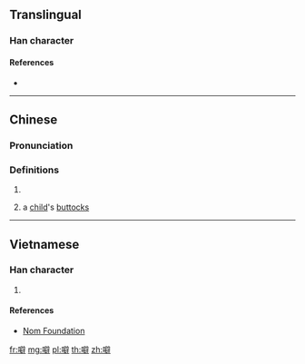 ==Translingual==

===Han character===
{{Han char|rn=30|rad=口|as=13|sn=16|four=|canj=RSRJ|ids=⿰口辟}}

====References====
* {{Han ref|kx=0211.121|hdz=10695.030|uh=567C|ud=22140}}

----

==Chinese==
{{zh-forms}}

===Pronunciation===
{{zh-pron
|m=pī
|c=pek1,pet1,pet6
|mc=
|oc=
|cat=n
}}

===Definitions===
{{zh-hanzi}}

# {{n-g|Element used in onomatopoeia.}}
# {{lb|zh|Cantonese}} a [[child]]'s [[buttocks]]

----

==Vietnamese==

===Han character===
{{vi-hantu|[[phách]]|rs=口13}}

# {{defn|lang=vi|sort=口13}}

====References====
* [http://nomfoundation.org/common/nom_details.php?codepoint=567c Nom Foundation]

[[fr:噼]]
[[mg:噼]]
[[pl:噼]]
[[th:噼]]
[[zh:噼]]